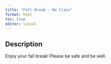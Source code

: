 ```yaml
---
title: "Fall Break - No Class"
format: html
toc: true
editor: visual
---
```


## Description

Enjoy your fall break! Please be safe and be well.
